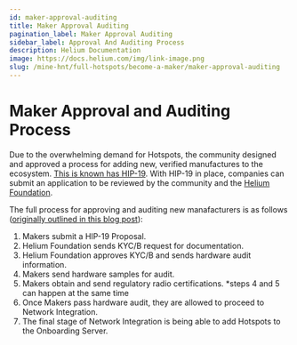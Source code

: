 ```yaml
---
id: maker-approval-auditing
title: Maker Approval Auditing
pagination_label: Maker Approval Auditing
sidebar_label: Approval And Auditing Process
description: Helium Documentation
image: https://docs.helium.com/img/link-image.png
slug: /mine-hnt/full-hotspots/become-a-maker/maker-approval-auditing
---
```


# Maker Approval and Auditing Process

Due to the overwhelming demand for Hotspots, the community designed and approved a process for
adding new, verified manufactures to the ecosystem.
[This is known has HIP-19](https://github.com/helium/HIP/blob/master/0019-third-party-manufacturers.md).
With HIP-19 in place, companies can submit an application to be reviewed by the community and the
[Helium Foundation](https://www.helium.foundation).

The full process for approving and auditing new manafacturers is as follows
([originally outlined in this blog post](/devblog/2021/01/26/maker-audit)):

1. Makers submit a HIP-19 Proposal.
2. Helium Foundation sends KYC/B request for documentation.
3. Helium Foundation approves KYC/B and sends hardware audit information.
4. Makers send hardware samples for audit.
5. Makers obtain and send regulatory radio certifications. \*steps 4 and 5 can happen at the same
   time
6. Once Makers pass hardware audit, they are allowed to proceed to Network Integration.
7. The final stage of Network Integration is being able to add Hotspots to the Onboarding Server.
